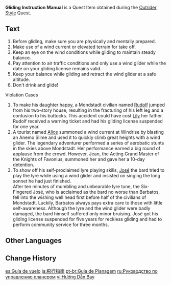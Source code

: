 {{Book Infobox
|id          = 100236
|image       = Book Gliding Manual.png
|type        = Quest Items
|quality     = 0
|description = A guidebook for the ones new to using wind gliders. It also serves as a mandatory reading material to get a gliding license in Mondstadt. It contains all the necessary info any user must know.
|source1     = [[Outrider Style]] Quest
}}
'''Gliding Instruction Manual''' is a Quest Item obtained during the [[Outrider Style]] Quest.

==Text==
# Before gliding, make sure you are physically and mentally prepared.
# Make use of a wind current or elevated terrain for take off.
# Keep an eye on the wind conditions while gliding to maintain steady balance.
# Pay attention to air traffic conditions and only use a wind glider while the date on your gliding license remains valid.
# Keep your balance while gliding and retract the wind glider at a safe altitude.
# Don't drink and glide!

;Violation Cases
# To make his daughter happy, a Mondstadt civilian named [[Rudolf]] jumped from his two-story house, resulting in the fracturing of his left leg and a contusion to his buttocks. This accident could have cost [[Lily]] her father. Rudolf received a warning ticket and had his gliding license suspended for one year.
# A tourist named [[Alice]] summoned a wind current at Windrise by blasting an Anemo Slime and used it to quickly climb great heights with a wind glider. The legendary adventurer performed a series of aerobatic stunts in the skies above Mondstadt. Her performance earned a big round of applause from the crowd. However, Jean, the Acting Grand Master of the Knights of Favonius, summoned her and gave her a 10-day detention.
# To show off his self-proclaimed lyre playing skills, [[Six-Fingered José|José]] the bard tried to play the lyre while using a wind glider and insisted on singing the long sonnet he had just finished.<br />After ten minutes of mumbling and unbearable lyre tune, the Six-Fingered José, who is acclaimed as the bard no worse than Barbatos, fell into the wishing well head first before half of the civilians of Mondstadt. Luckily, Barbatos always pays extra care to those with little self-awareness. Although the lyre and the wind glider were badly damaged, the bard himself suffered only minor bruising. José got his gliding license suspended for five years for reckless gliding and had to perform community service for three months.

==Other Languages==
{{Other Languages
|default_hidden = 1
|en      = Gliding Instruction Manual
|zhs     = 飞行指南
|zhs_rm  = Fēixíng Zhǐnán
|zht     = 飛行指南
|zht_rm  = Fēixíng Zhǐnán
|ja      = 飛行指南
|ja_rm   = Hikou Shinan
|ko      = 비행 가이드
|ko_rm   = Bihaeng Gaideu
|es      = Guía de vuelo
|fr      = Guide de planage
|ru      = Руководство по управлению планером
|th      = คู่มือแนะนำการร่อนเวหา
|th_rm   = 
|vi      = Hướng Dẫn Bay
|de      = Flugratgeber
|id      = Panduan Meluncur
|pt      = Guia de Planagem
|tr      = Uçuş Rehberi
|it      = Manuale di volo a vela
}}

==Change History==
{{Change History|1.0}}

[[es:Guía de vuelo]]
[[ja:飛行指南]]
[[pt-br:Guia de Planagem]]
[[ru:Руководство по управлению планером]]
[[vi:Hướng Dẫn Bay]]